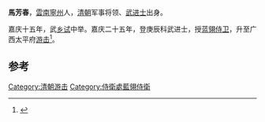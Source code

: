 '''馬芳春'''，[[雲南|雲南]][[寧州|寧州]]人，[[清朝|清朝]]军事将领、[[武进士|武进士]]出身。

嘉庆十五年，武[[乡试|乡试]]中举。嘉庆二十五年，登庚辰科武进士，授[[蓝翎侍卫|蓝翎侍卫]]，升至广西太平府[[游击|游击]]<ref>{{cite news|title=宁州书院和进士情况介绍|url=http://www.huaning.gov.cn/news/1328840037841.html|accessdate=2012-07-18|newspaper=華亭新聞網|archive-date=2015-04-02|archive-url=https://web.archive.org/web/20150402173951/http://www.huaning.gov.cn/news/1328840037841.html|dead-url=yes}}</ref>。

==参考==
{{reflist}}

{{清朝人物小作品}}
{{嘉慶二十五年庚辰科武殿試金榜}}
{{DEFAULTSORT:Ma馬}}
[[Category:清朝游击|Category:清朝游击]]
[[Category:侍衛處藍翎侍衛|Category:侍衛處藍翎侍衛]]